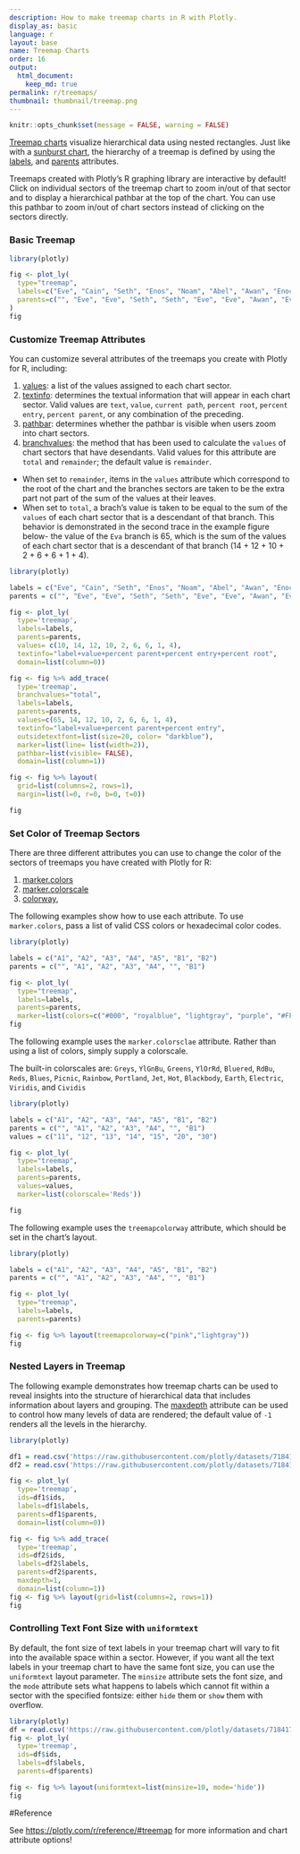 ```yaml
---
description: How to make treemap charts in R with Plotly.
display_as: basic
language: r
layout: base
name: Treemap Charts
order: 16
output:
  html_document:
    keep_md: true
permalink: r/treemaps/
thumbnail: thumbnail/treemap.png
---
```


```r
knitr::opts_chunk$set(message = FALSE, warning = FALSE)
```
[Treemap charts](https://en.wikipedia.org/wiki/Treemapping) visualize hierarchical data using nested rectangles. Just like with a [sunburst chart](https://plotly.com/r/sunburst-charts/), the hierarchy of a treemap is defined by using the [labels](https://plotly.com/r/reference/#treemap-labels), and [parents](https://plotly.com/r/reference/#treemap-parents) attributes. 

Treemaps created with Plotly's R graphing library are interactive by default! Click on individual sectors of the treemap chart to zoom in/out of that sector and to display a hierarchical pathbar at the top of the chart. You can use this pathbar to zoom in/out of chart sectors instead of clicking on the sectors directly. 

### Basic Treemap

```r
library(plotly)

fig <- plot_ly(
  type="treemap",
  labels=c("Eve", "Cain", "Seth", "Enos", "Noam", "Abel", "Awan", "Enoch", "Azura"),
  parents=c("", "Eve", "Eve", "Seth", "Seth", "Eve", "Eve", "Awan", "Eve")
)
fig
```
### Customize Treemap Attributes

You can customize several attributes of the treemaps you create with Plotly for R, including:  

1. [values](https://plotly.com/r/reference/#treemap-values): a list of the values assigned to each chart sector.
2. [textinfo](https://plotly.com/r/reference/#treemap-textinfo): determines the textual information that will appear in each chart sector. Valid values are `text`, `value`, `current path`, `percent root`, `percent entry`, `percent parent`, or any combination of the preceding.
3. [pathbar](https://plotly.com/r/reference/#treemap-pathbar):  determines whether the pathbar is visible when users zoom into chart sectors.
4. [branchvalues](https://plotly.com/r/reference/#treemap-branchvalues): the method that has been used to calculate the `values` of chart sectors that have desendants. Valid values for this attribute are `total` and `remainder`; the default value is `remainder`. 
  - When set to `remainder`, items in the `values` attribute which correspond to the root of the chart and the branches sectors are taken to be the extra part not part of the sum of the values at their leaves.
  - When set to `total`, a brach's value is taken to be equal to the sum of the `values` of each chart sector that is a descendant of that branch. This behavior is demonstrated in the second trace in the example figure below- the value of the `Eva` branch is 65, which is the sum of the values of each chart sector that is a descendant of that branch (14 + 12 + 10 + 2 + 6 + 6 + 1 + 4).


```r
library(plotly)

labels = c("Eve", "Cain", "Seth", "Enos", "Noam", "Abel", "Awan", "Enoch", "Azura")
parents = c("", "Eve", "Eve", "Seth", "Seth", "Eve", "Eve", "Awan", "Eve")

fig <- plot_ly(
  type='treemap',
  labels=labels,
  parents=parents,
  values= c(10, 14, 12, 10, 2, 6, 6, 1, 4),
  textinfo="label+value+percent parent+percent entry+percent root",
  domain=list(column=0))

fig <- fig %>% add_trace(
  type='treemap',
  branchvalues="total",
  labels=labels,
  parents=parents,
  values=c(65, 14, 12, 10, 2, 6, 6, 1, 4),
  textinfo="label+value+percent parent+percent entry",
  outsidetextfont=list(size=20, color= "darkblue"),
  marker=list(line= list(width=2)),
  pathbar=list(visible= FALSE),
  domain=list(column=1))

fig <- fig %>% layout(
  grid=list(columns=2, rows=1),
  margin=list(l=0, r=0, b=0, t=0))

fig
```

### Set Color of Treemap Sectors

There are three different attributes you can use to change the color of the sectors of treemaps you have created with Plotly for R:

1. [marker.colors](https://plotly.com/r/reference/#treemap-marker-colors) 
2. [marker.colorscale](https://plotly.com/r/reference/#treemap-colorscale) 
3. [colorway](https://plotly.com/r/reference/#treemap-colorway), 

The following examples show how to use each attribute. To use `marker.colors`, pass a list of valid CSS colors or hexadecimal color codes.

```r
library(plotly)

labels = c("A1", "A2", "A3", "A4", "A5", "B1", "B2")
parents = c("", "A1", "A2", "A3", "A4", "", "B1")

fig <- plot_ly(
  type="treemap",
  labels=labels,
  parents=parents,
  marker=list(colors=c("#000", "royalblue", "lightgray", "purple", "#FFF", "lightgray", "lightblue")))
fig
```
The following example uses the `marker.colorsclae` attribute. Rather than using a list of colors, simply supply a colorscale. 

The built-in colorscales are: `Greys`, `YlGnBu`, `Greens`, `YlOrRd`, `Bluered`, `RdBu`, `Reds`, `Blues`, `Picnic`, `Rainbow`, `Portland`, `Jet`, `Hot`, `Blackbody`, `Earth`, `Electric`, `Viridis`, and `Cividis`

```r
library(plotly)

labels = c("A1", "A2", "A3", "A4", "A5", "B1", "B2")
parents = c("", "A1", "A2", "A3", "A4", "", "B1")
values = c("11", "12", "13", "14", "15", "20", "30")

fig <- plot_ly(
  type="treemap",
  labels=labels,
  parents=parents,
  values=values,
  marker=list(colorscale='Reds'))

fig
```

The following example uses the `treemapcolorway` attribute, which should be set in the chart's layout.

```r
library(plotly)

labels = c("A1", "A2", "A3", "A4", "A5", "B1", "B2")
parents = c("", "A1", "A2", "A3", "A4", "", "B1")

fig <- plot_ly(
  type="treemap",
  labels=labels,
  parents=parents)

fig <- fig %>% layout(treemapcolorway=c("pink","lightgray"))
fig
```
### Nested Layers in Treemap

The following example demonstrates how treemap charts can be used to reveal insights into the structure of hierarchical data that includes information about layers and grouping. The [maxdepth](https://plotly.com/r/reference/#treemap-maxdepth) attribute can be used to control how many levels of data are rendered; the default value of `-1` renders all the levels in the hierarchy.
```r
library(plotly)

df1 = read.csv('https://raw.githubusercontent.com/plotly/datasets/718417069ead87650b90472464c7565dc8c2cb1c/sunburst-coffee-flavors-complete.csv')
df2 = read.csv('https://raw.githubusercontent.com/plotly/datasets/718417069ead87650b90472464c7565dc8c2cb1c/coffee-flavors.csv')

fig <- plot_ly(
  type='treemap',
  ids=df1$ids,
  labels=df1$labels,
  parents=df1$parents,
  domain=list(column=0))

fig <- fig %>% add_trace(
  type='treemap',
  ids=df2$ids,
  labels=df2$labels,
  parents=df2$parents,
  maxdepth=1,
  domain=list(column=1))
fig <- fig %>% layout(grid=list(columns=2, rows=1))
fig


```
### Controlling Text Font Size with `uniformtext`

By default, the font size of text labels in your treemap chart will vary to fit into the available space within a sector. However, if you want all the text labels in your treemap chart to have the same font size, you can use the `uniformtext` layout parameter. The `minsize` attribute sets the font size, and the `mode` attribute sets what happens to labels which cannot fit within a sector with the specified fontsize: either `hide` them or `show` them with overflow.

```r
library(plotly)
df = read.csv('https://raw.githubusercontent.com/plotly/datasets/718417069ead87650b90472464c7565dc8c2cb1c/sunburst-coffee-flavors-complete.csv')
fig <- plot_ly(
  type='treemap',
  ids=df$ids,
  labels=df$labels,
  parents=df$parents)

fig <- fig %>% layout(uniformtext=list(minsize=10, mode='hide'))
fig
```

#Reference

See [https://plotly.com/r/reference/#treemap](https://plotly.com/r/reference/#treemap) for more information and chart attribute options!